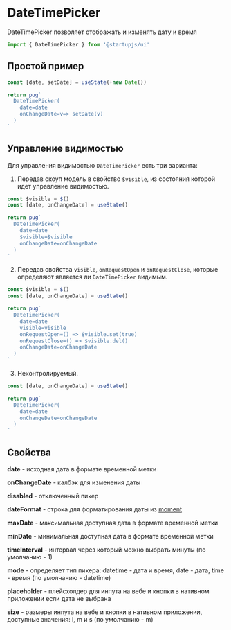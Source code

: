 
# DateTimePicker

DateTimePicker позволяет отображать и изменять дату и время

```jsx
import { DateTimePicker } from '@startupjs/ui'
```

## Простой пример

```jsx example
const [date, setDate] = useState(+new Date())

return pug`
  DateTimePicker(
    date=date
    onChangeDate=v=> setDate(v)
  )
`
```

## Управление видимостью

Для управления видимостью `DateTimePicker` есть три варианта:

1.  Передав скоуп модель в свойство `$visible`, из состояния которой идет управление видимостью.

```jsx example
const $visible = $()
const [date, onChangeDate] = useState()

return pug`
  DateTimePicker(
    date=date
    $visible=$visible
    onChangeDate=onChangeDate
  )
`
```

2. Передав свойства `visible`, `onRequestOpen` и `onRequestClose`, которые определяют является ли `DateTimePicker` видимым.

```jsx example
const $visible = $()
const [date, onChangeDate] = useState()

return pug`
  DateTimePicker(
    date=date
    visible=visible
    onRequestOpen=() => $visible.set(true)
    onRequestClose=() => $visible.del()
    onChangeDate=onChangeDate
  )
`
```

3. Неконтролируемый.

```jsx example
const [date, onChangeDate] = useState()

return pug`
  DateTimePicker(
    date=date
    onChangeDate=onChangeDate
  )
`
```

## Свойства

**date** - исходная дата в формате временной метки

**onChangeDate** - калбэк для изменения даты

**disabled** - отключенный пикер

**dateFormat** - строка для форматирования даты из [moment](https://momentjscom.readthedocs.io/en/latest/moment/04-displaying/01-format/)

**maxDate** - максимальная доступная дата в формате временной метки

**minDate** - минимальная доступная дата в формате временной метки

**timeInterval** - интервал через который можно выбрать минуты (по умолчанию - 1)

**mode** - определяет тип пикера: datetime - дата и время, date - дата, time - время (по умолчанию - datetime)

**placeholder** - плейсхолдер для инпута на вебе и кнопки в нативном приложении если дата не выбрана

**size** - размеры инпута на вебе и кнопки в нативном приложении, доступные значения: l, m и s (по умолчанию - m)

<Sandbox Component={DateTimePicker} block />

